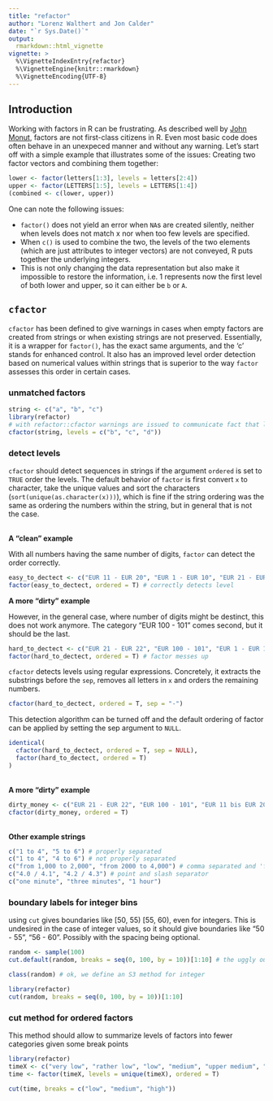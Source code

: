 ```yaml
---
title: "refactor"
author: "Lorenz Walthert and Jon Calder"
date: "`r Sys.Date()`"
output: 
  rmarkdown::html_vignette
vignette: >
  %\VignetteIndexEntry{refactor}
  %\VignetteEngine{knitr::rmarkdown}
  %\VignetteEncoding{UTF-8}
---
```


## Introduction

Working with factors in R can be frustrating. As described well by [John Monut](http://www.win-vector.com/blog/2014/09/factors-are-not-first-class-citizens-in-r/), factors are not first-class citizens in R. Even most basic code does often behave in an unexpeced manner and without any warning. Let's start off with a simple example that illustrates some of the issues: Creating two factor vectors and combining them together:

```r
lower <- factor(letters[1:3], levels = letters[2:4])
upper <- factor(LETTERS[1:5], levels = LETTERS[1:4])
(combined <- c(lower, upper))
```


One can note the following issues:

* `factor()` does not yield an error when `NA`s are created silently, neither when levels does not match x nor when too few levels are specified. 
* When `c()` is used to combine the two, the levels of the two elements (which are just attributes to integer vectors) are not conveyed, R puts together the underlying integers.
* This is not only changing the data representation but also make it impossible to restore the information, i.e. 1 represents now the first level of both lower and upper, so it can either be `b` or `A`. 

## `cfactor`
`cfactor` has been defined to give warnings in cases when empty factors are created from strings or when existing strings are not preserved. Essentially, it is a wrapper for `factor()`, has the exact same arguments, and the 'c' stands for enhanced control. It also has an improved level order detection based on numerical values within strings that is superior to the way `factor` assesses this order in certain cases.

### unmatched factors
```r
string <- c("a", "b", "c")
library(refactor)
# with refactor::cfactor warnings are issued to communicate fact that levels were referenced that do not appear in the data and vice versa
cfactor(string, levels = c("b", "c", "d"))
```

### detect levels
`cfactor` should detect sequences in strings if the argument `ordered` is set to `TRUE` order the levels. The default behavior of `factor` is first convert `x` to character, take the unique values and sort the characters (`sort(unique(as.character(x)))`), which is fine if the string ordering was the same as ordering the numbers within the string, but in general that is not the case.

\
**A "clean" example**

With all numbers having the same number of digits, `factor` can detect the order correctly.
```r
easy_to_dectect <- c("EUR 11 - EUR 20", "EUR 1 - EUR 10", "EUR 21 - EUR 22")
factor(easy_to_dectect, ordered = T) # correctly detects level
```

**A more "dirty" example**

However, in the general case, where number of digits might be destinct, this does not work anymore. The category "EUR 100 - 101" comes second, but it should be the last.
```r
hard_to_dectect <- c("EUR 21 - EUR 22", "EUR 100 - 101", "EUR 1 - EUR 10", "EUR 11 - EUR 20")
factor(hard_to_dectect, ordered = T) # factor messes up 
```

`cfactor` detects levels using regular expressions. Concretely, it extracts the substrings before the `sep`, removes all letters in `x` and orders the remaining numbers.
```r
cfactor(hard_to_dectect, ordered = T, sep = "-")
```

This detection algorithm can be turned off and the default ordering of factor can be applied by setting the sep argument to `NULL`.

```r
identical(
  cfactor(hard_to_dectect, ordered = T, sep = NULL),
  factor(hard_to_dectect, ordered = T)
)
```

\
**A more "dirty" example**
```r
dirty_money <- c("EUR 21 - EUR 22", "EUR 100 - 101", "EUR 11 bis EUR 20", "from 98 to 99")
cfactor(dirty_money, ordered = T)
```

\
**Other example strings**
```r
c("1 to 4", "5 to 6") # properly separated
c("1 to 4", "4 to 6") # not properly separated
c("from 1,000 to 2,000", "from 2000 to 4,000") # comma separated and 'from' and 'to'
c("4.0 / 4.1", "4.2 / 4.3") # point and slash separator
c("one minute", "three minutes", "1 hour")
```


### boundary labels for integer bins
using `cut` gives boundaries like [50, 55) [55, 60), even for integers. This is undesired in the case of integer values, so it should give boundaries like "50 - 55", "56 - 60". Possibly with the spacing being optional.

```r
random <- sample(100)
cut.default(random, breaks = seq(0, 100, by = 10))[1:10] # the uggly outcome with cut.default

class(random) # ok, we define an S3 method for integer

library(refactor)
cut(random, breaks = seq(0, 100, by = 10))[1:10]
```

### cut method for ordered factors
This method should allow to summarize levels of factors into fewer categories given some break points
```r
library(refactor)
timeX <- c("very low", "rather low", "low", "medium", "upper medium", "high")
time <- factor(timeX, levels = unique(timeX), ordered = T)

cut(time, breaks = c("low", "medium", "high"))
```
